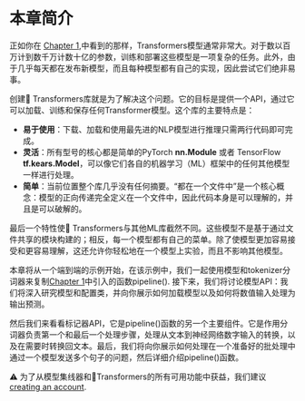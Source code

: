 # 本章简介

<CourseFloatingBanner
    chapter={2}
    classNames="absolute z-10 right-0 top-0"
/>

正如你在 [Chapter 1](/course/chapter1),中看到的那样，Transformers模型通常非常大。对于数以百万计到数千万计数十亿的参数，训练和部署这些模型是一项复杂的任务。此外，由于几乎每天都在发布新模型，而且每种模型都有自己的实现，因此尝试它们绝非易事。

创建🤗 Transformers库就是为了解决这个问题。它的目标是提供一个API，通过它可以加载、训练和保存任何Transformer模型。这个库的主要特点是：
-  **易于使用**：下载、加载和使用最先进的NLP模型进行推理只需两行代码即可完成。
- **灵活**：所有型号的核心都是简单的PyTorch **nn.Module** 或者 TensorFlow **tf.kears.Model**，可以像它们各自的机器学习（ML）框架中的任何其他模型一样进行处理。
- **简单**：当前位置整个库几乎没有任何摘要。“都在一个文件中”是一个核心概念：模型的正向传递完全定义在一个文件中，因此代码本身是可以理解的，并且是可以破解的。

最后一个特性使🤗 Transformers与其他ML库截然不同。这些模型不是基于通过文件共享的模块构建的；相反，每一个模型都有自己的菜单。除了使模型更加容易接受和更容易理解，这还允许你轻松地在一个模型上实验，而且不影响其他模型。

本章将从一个端到端的示例开始，在该示例中，我们一起使用模型和tokenizer分词器来复制[Chapter 1](/course/chapter1)中引入的函数pipeline(). 接下来，我们将讨论模型API：我们将深入研究模型和配置类，并向你展示如何加载模型以及如何将数值输入处理为输出预测。

然后我们来看看标记器API，它是pipeline()函数的另一个主要组件。它是作用分词器负责第一个和最后一个处理步骤，处理从文本到神经网络数字输入的转换，以及在需要时转换回文本。最后，我们将向你展示如何处理在一个准备好的批处理中通过一个模型发送多个句子的问题，然后详细介绍pipeline()函数。

<Tip>
⚠️ 为了从模型集线器和🤗Transformers的所有可用功能中获益，我们建议<a href="https://huggingface.co/join">creating an account</a>.
</Tip>